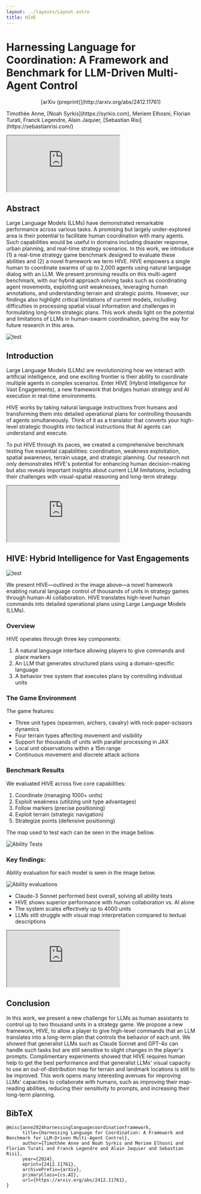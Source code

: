 ```yaml
---
layout: ../layouts/Layout.astro
title: HIVE
---
```



# Harnessing Language for Coordination: A Framework and Benchmark for LLM-Driven Multi-Agent Control

<center>[arXiv (preprint)](http://arxiv.org/abs/2412.11761)</center>

<div class="authors">
  <p>
    Timothée Anne, [Noah Syrkis](https://syrkis.com), Meriem Elhosni, Florian
    Turati, Franck Legendre, Alain Jaquier, [Sebastian
    Risi](https://sebastianrisi.com/)
  </p>
</div>

<iframe
  src="https://www.youtube.com/embed/P40IfAW1e2s"
  allow="autoplay"
></iframe>

## Abstract

Large Language Models (LLMs) have demonstrated remarkable performance across various tasks. A promising but largely under-explored area is their potential to facilitate human coordination with many agents. Such capabilities would be useful in domains including disaster response, urban planning, and real-time strategy scenarios. In this work, we introduce (1) a real-time strategy game benchmark designed to evaluate these abilities and (2) a novel framework we term HIVE. HIVE empowers a single human to coordinate swarms of up to 2,000 agents using natural language dialog with an LLM. We present promising results on this multi-agent benchmark, with our hybrid approach solving tasks such as coordinating agent movements, exploiting unit weaknesses, leveraging human annotations, and understanding terrain and strategic points. However, our findings also highlight critical limitations of current models, including difficulties in processing spatial visual information and challenges in formulating long-term strategic plans. This work sheds light on the potential and limitations of LLMs in human-swarm coordination, paving the way for future research in this area.

![test](/figs/teaser_figure.png)

## Introduction

Large Language Models (LLMs) are revolutionizing how we interact with artificial intelligence, and one exciting frontier is their ability to coordinate multiple agents in complex scenarios. Enter HIVE (Hybrid Intelligence for Vast Engagements), a new framework that bridges human strategy and AI execution in real-time environments.

HIVE works by taking natural language instructions from humans and transforming them into detailed operational plans for controlling thousands of agents simultaneously. Think of it as a translator that converts your high-level strategic thoughts into tactical instructions that AI agents can understand and execute.

To put HIVE through its paces, we created a comprehensive benchmark testing five essential capabilities: coordination, weakness exploitation, spatial awareness, terrain usage, and strategic planning. Our research not only demonstrates HIVE's potential for enhancing human decision-making but also reveals important insights about current LLM limitations, including their challenges with visual-spatial reasoning and long-term strategy.

<iframe
  src="https://www.youtube.com/embed/5XZjfCakYeg"
  allow="autoplay"
></iframe>

## HIVE: Hybrid Intelligence for Vast Engagements

![test](/figs/method_overview.png)

We present HIVE—outlined in the image above—a novel framework enabling natural language control of thousands of units in strategy games through human-AI collaboration. HIVE translates high-level human commands into detailed operational plans using Large Language Models (LLMs).

### Overview

HIVE operates through three key components:

1. A natural language interface allowing players to give commands and place markers
2. An LLM that generates structured plans using a domain-specific language
3. A behavior tree system that executes plans by controlling individual units

### The Game Environment

The game features:

- Three unit types (spearmen, archers, cavalry) with rock-paper-scissors dynamics
- Four terrain types affecting movement and visibility
- Support for thousands of units with parallel processing in JAX
- Local unit observations within a 15m range
- Continuous movement and discrete attack actions

### Benchmark Results

We evaluated HIVE across five core capabilities:

1. Coordinate (managing 1000+ units)
2. Exploit weakness (utilizing unit type advantages)
3. Follow markers (precise positioning)
4. Exploit terrain (strategic navigation)
5. Strategize points (defensive positioning)

The map used to test each can be seen in the image bellow.

![Ability Tests](/figs/AbilityTests.png)

### Key findings:

Ability evaluation for each model is seen in the image below.

![Ability evaluations](/figs/abilities_evaluation.svg)

- Claude-3 Sonnet performed best overall, solving all ability tests
- HIVE shows superior performance with human collaboration vs. AI alone
- The system scales effectively up to 4000 units
- LLMs still struggle with visual map interpretation compared to textual descriptions

<iframe
  src="https://www.youtube.com/embed/wgDBJ2tqwqo"
  allow="autoplay"
></iframe>

## Conclusion

In this work, we present a new challenge for LLMs as human assistants to control up to two thousand units in a strategy game. We propose a new framework, HIVE, to allow a player to give high-level commands that an LLM translates into a long-term plan that controls the behavior of each unit. We showed that generalist LLMs such as Claude Sonnet and GPT-4o can handle such tasks but are still sensitive to slight changes in the player's prompts. Complimentary experiments showed that HIVE requires human help to get the best performance and that generalist LLMs' visual capacity to use an out-of-distribution map for terrain and landmark locations is still to be improved. This work opens many interesting avenues for improving LLMs' capacities to collaborate with humans, such as improving their map-reading abilities, reducing their sensitivity to prompts, and increasing their long-term planning.

## BibTeX

```
@misc{anne2024harnessinglanguagecoordinationframework,
      title={Harnessing Language for Coordination: A Framework and Benchmark for LLM-Driven Multi-Agent Control},
      author={Timothée Anne and Noah Syrkis and Meriem Elhosni and Florian Turati and Franck Legendre and Alain Jaquier and Sebastian Risi},
      year={2024},
      eprint={2412.11761},
      archivePrefix={arXiv},
      primaryClass={cs.AI},
      url={https://arxiv.org/abs/2412.11761},
}
```
